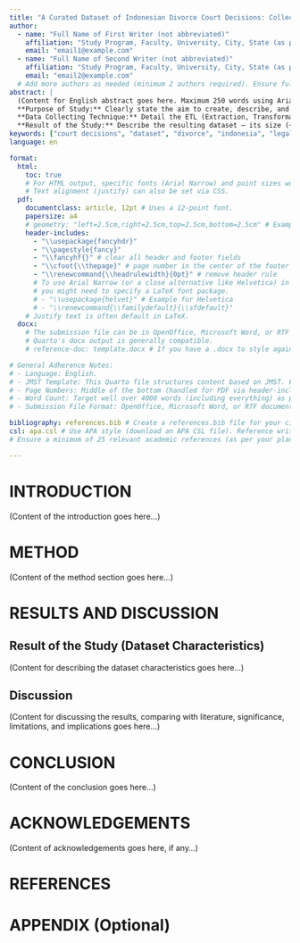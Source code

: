 ```yaml
---
title: "A Curated Dataset of Indonesian Divorce Court Decisions: Collection, Characteristics, and Research Potential" # Max 20 words. This example is 15 words.
author:
  - name: "Full Name of First Writer (not abbreviated)"
    affiliation: "Study Program, Faculty, University, City, State (as per JMST template)" # [cite: 1]
    email: "email1@example.com"
  - name: "Full Name of Second Writer (not abbreviated)"
    affiliation: "Study Program, Faculty, University, City, State (as per JMST template)" # [cite: 1]
    email: "email2@example.com"
  # Add more authors as needed (minimum 2 authors required). Ensure full names and emails. [cite: 6]
abstract: |
  (Content for English abstract goes here. Maximum 250 words using Arial Narrow size 11 pt, and space 1[cite: 1]. Your plan mentioned up to 300 words; please verify the journal's current limit.)
  **Purpose of Study:** Clearly state the aim to create, describe, and present a comprehensive dataset of Indonesian divorce court decisions for research purposes. (Abstract should cover topic, objectives, research methods, and research results [cite: 1])
  **Data Collecting Technique:** Detail the ETL (Extraction, Transformation, Load) process from the Mahkamah Agung directory, including data sources, scraping methods, metadata extraction, and PDF collection.
  **Result of the Study:** Describe the resulting dataset – its size (~9440 records), the nature of the data (metadata and PDF documents), key characteristics identified (e.g., temporal scope, types of information available), and its organized structure.
keywords: ["court decisions", "dataset", "divorce", "indonesia", "legal informatics", "text mining"] # Written in lowercase letters consisting of 3-5 keywords, size 11 pt[cite: 4]. Your plan suggests up to 6. Please verify. Keywords should represent the concept of the article and make it easy for search engines[cite: 2, 7].
language: en

format:
  html:
    toc: true
    # For HTML output, specific fonts (Arial Narrow) and point sizes would be managed with a custom CSS file.
    # Text alignment (justify) can also be set via CSS.
  pdf:
    documentclass: article, 12pt # Uses a 12-point font.
    papersize: a4
    # geometry: "left=2.5cm,right=2.5cm,top=2.5cm,bottom=2.5cm" # Example margins (ensure they fit JMST template [cite: 10])
    header-includes:
      - "\\usepackage{fancyhdr}"
      - "\\pagestyle{fancy}"
      - "\\fancyhf{}" # clear all header and footer fields
      - "\\cfoot{\\thepage}" # page number in the center of the footer
      - "\\renewcommand{\\headrulewidth}{0pt}" # remove header rule
      # To use Arial Narrow (or a close alternative like Helvetica) in PDF,
      # you might need to specify a LaTeX font package.
      # - "\\usepackage{helvet}" # Example for Helvetica
      # - "\\renewcommand{\\familydefault}{\\sfdefault}"
    # Justify text is often default in LaTeX.
  docx:
    # The submission file can be in OpenOffice, Microsoft Word, or RTF document file format.
    # Quarto's docx output is generally compatible.
    # reference-doc: template.docx # If you have a .docx to style against for precise JMST Word format.

# General Adherence Notes:
# - Language: English.
# - JMST Template: This Quarto file structures content based on JMST. Formatting details from original JMST template should be cross-checked.
# - Page Numbers: Middle of the bottom (handled for PDF via header-includes).
# - Word Count: Target well over 4000 words (including everything) as per your plan.
# - Submission File Format: OpenOffice, Microsoft Word, or RTF document file format.

bibliography: references.bib # Create a references.bib file for your citations
csl: apa.csl # Use APA style (download an APA CSL file). Reference writing should use applications like Mendeley, Zotero, Endnote, etc., and use APA style format[cite: 14].
# Ensure a minimum of 25 relevant academic references (as per your plan). Original JMST: min 15 references from publications of the last 10 years from credible journals[cite: 15].

---
```


# INTRODUCTION
(Content of the introduction goes here...)

# METHOD
(Content of the method section goes here...)

# RESULTS AND DISCUSSION
## Result of the Study (Dataset Characteristics)
(Content for describing the dataset characteristics goes here...)

## Discussion
(Content for discussing the results, comparing with literature, significance, limitations, and implications goes here...)

# CONCLUSION
(Content of the conclusion goes here...)

# ACKNOWLEDGEMENTS
(Content of acknowledgements goes here, if any...)

# REFERENCES
::: {#refs}
:::

# APPENDIX (Optional)